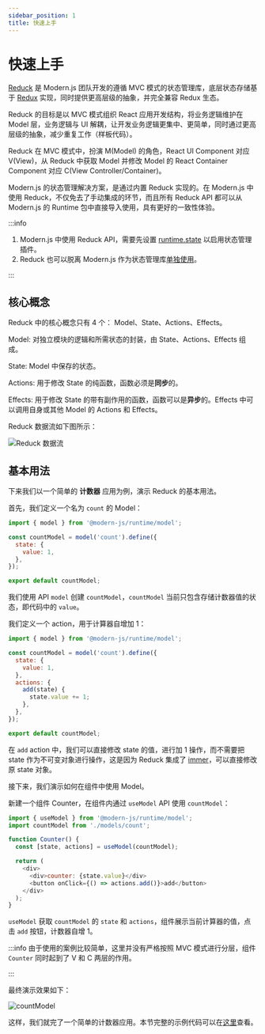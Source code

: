 ```yaml
---
sidebar_position: 1
title: 快速上手
---
```

# 快速上手


<ReduckMigration />

[Reduck](https://github.com/web-infra-dev/reduck) 是 Modern.js 团队开发的遵循 MVC 模式的状态管理库，底层状态存储基于 [Redux](https://redux.js.org/) 实现，同时提供更高层级的抽象，并完全兼容 Redux 生态。

Reduck 的目标是以 MVC 模式组织 React 应用开发结构，将业务逻辑维护在 Model 层，业务逻辑与 UI 解耦，让开发业务逻辑更集中、更简单，同时通过更高层级的抽象，减少重复工作（样板代码）。

Reduck 在 MVC 模式中，扮演 M(Model) 的角色，React UI Component 对应 V(View)，从 Reduck 中获取 Model 并修改 Model 的 React Container Component 对应 C(View Controller/Container)。

Modern.js 的状态管理解决方案，是通过内置 Reduck 实现的。在 Modern.js 中使用 Reduck，不仅免去了手动集成的环节，而且所有 Reduck API 都可以从 Modern.js 的 Runtime 包中直接导入使用，具有更好的一致性体验。

:::info
1. Modern.js 中使用 Reduck API，需要先设置 [runtime.state](/configure/app/runtime/state) 以启用状态管理插件。
2. Reduck 也可以脱离 Modern.js 作为状态管理库[单独使用](/guides/topic-detail/model/use-out-of-modernjs)。

:::

## 核心概念

Reduck 中的核心概念只有 4 个： Model、State、Actions、Effects。

Model: 对独立模块的逻辑和所需状态的封装，由 State、Actions、Effects 组成。

State: Model 中保存的状态。

Actions: 用于修改 State 的纯函数，函数必须是**同步**的。

Effects: 用于修改 State 的带有副作用的函数，函数可以是**异步**的。Effects 中可以调用自身或其他 Model 的 Actions 和 Effects。

Reduck 数据流如下图所示：

![Reduck 数据流](https://lf3-static.bytednsdoc.com/obj/eden-cn/zq-uylkvT/ljhwZthlaukjlkulzlp/reduck-concept.svg)

## 基本用法

下来我们以一个简单的 **计数器** 应用为例，演示 Reduck 的基本用法。

首先，我们定义一个名为 `count` 的 Model：

```js
import { model } from '@modern-js/runtime/model';

const countModel = model('count').define({
  state: {
    value: 1,
  },
});

export default countModel;
```

我们使用 API `model` 创建 `countModel`，`countModel` 当前只包含存储计数器值的状态，即代码中的 `value`。

我们定义一个 action，用于计算器自增加 1：

```js
import { model } from '@modern-js/runtime/model';

const countModel = model('count').define({
  state: {
    value: 1,
  },
  actions: {
    add(state) {
      state.value += 1;
    },
  },
});

export default countModel;
```

在 `add` action 中，我们可以直接修改 state 的值，进行加 1 操作，而不需要把 state 作为不可变对象进行操作，这是因为 Reduck 集成了 [immer](https://github.com/immerjs/immer)，可以直接修改原 state 对象。

接下来，我们演示如何在组件中使用 Model。

新建一个组件 Counter，在组件内通过 `useModel` API 使用 `countModel`：

```js
import { useModel } from '@modern-js/runtime/model';
import countModel from './models/count';

function Counter() {
  const [state, actions] = useModel(countModel);

  return (
    <div>
      <div>counter: {state.value}</div>
      <button onClick={() => actions.add()}>add</button>
    </div>
  );
}
```

`useModel` 获取 `countModel` 的 `state` 和 `actions`，组件展示当前计算器的值，点击 `add` 按钮，计数器自增 1。

:::info
由于使用的案例比较简单，这里并没有严格按照 MVC 模式进行分层，组件 `Counter` 同时起到了 V 和 C 两层的作用。

:::

最终演示效果如下：

![countModel](https://lf3-static.bytednsdoc.com/obj/eden-cn/eueh7vhojuh/modern/simple-count-model.gif)

这样，我们就完了一个简单的计数器应用。本节完整的示例代码可以在[这里](https://github.com/web-infra-dev/modern-js-examples/tree/main/series/tutorials/runtime-api/model/counter-model)查看。
